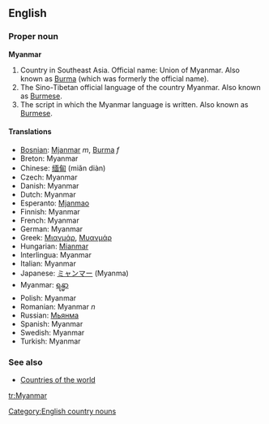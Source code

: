 ==English==

===Proper noun===
'''Myanmar'''

# Country in Southeast Asia. Official name: Union of Myanmar. Also known as [[Burma]] (which was formerly the official name).
# The Sino-Tibetan official language of the country Myanmar. Also known as [[Burmese]].
# The script in which the Myanmar language is written. Also known as [[Burmese]].

====Translations====
*[[Bosnian]]: [[Mjanmar]] ''m'', [[Burma]] ''f''
*Breton: Myanmar
*Chinese: [[缅甸]] (miǎn diàn)
*Czech: Myanmar
*Danish: Myanmar
*Dutch: Myanmar
*Esperanto: [[Mjanmao]]
*Finnish: Myanmar
*French: Myanmar
*German: Myanmar
*Greek: [[Μιανμάρ]], [[Μυανμάρ]]
*Hungarian: [[Mianmar]]
*Interlingua: Myanmar
*Italian: Myanmar
*Japanese: [[ミャンマー]] (Myanma)
*Myanmar: [[ရန္မာ]]
*Polish: Myanmar
*Romanian: Myanmar ''n''
*Russian: [[Мьянма]]
*Spanish: Myanmar
*Swedish: Myanmar
*Turkish: Myanmar

===See also===
*[[Countries of the world]]
[[Category:English country nouns]]

[[tr:Myanmar]]